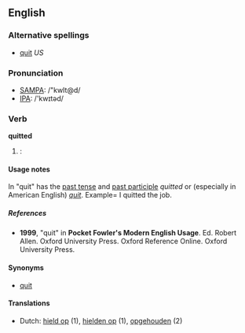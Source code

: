 ==English==

===Alternative spellings===
* [[quit]] ''US''

===Pronunciation===
*[[w:SAMPA|SAMPA]]: /"kwIt@d/
*[[w:IPA|IPA]]: /'kwɪtəd/

===Verb===
'''quitted'''  {{CE}}

# {{archaic}}: {{past of|[[quit]]}}

====Usage notes====
In {{CE}} "quit" has the [[past tense]] and [[past participle]] ''quitted'' or (especially in American English) ''[[quit]]''. Example= I quitted the job.

=====References=====
*'''1999''', "quit" in '''Pocket Fowler's Modern English Usage'''.  Ed. Robert Allen.  Oxford University Press.  Oxford Reference Online.  Oxford University Press.

====Synonyms====
*[[quit]]

====Translations====
*Dutch: [[hield op]] (1), [[hielden op]] (1), [[opgehouden]] (2)